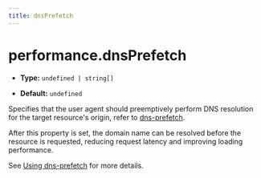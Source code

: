 ```yaml
---
title: dnsPrefetch
---
```


# performance.dnsPrefetch

- **Type:** `undefined | string[]`

- **Default:** `undefined`

Specifies that the user agent should preemptively perform DNS resolution for the target resource's origin, refer to [dns-prefetch](https://developer.mozilla.org/en-US/docs/Web/HTML/Attributes/rel/dns-prefetch).

After this property is set, the domain name can be resolved before the resource is requested, reducing request latency and improving loading performance.

See [Using dns-prefetch](https://developer.mozilla.org/en-US/docs/Web/Performance/dns-prefetch) for more details.


<RsbuildConfig configName="performance.dnsPrefetch" />
